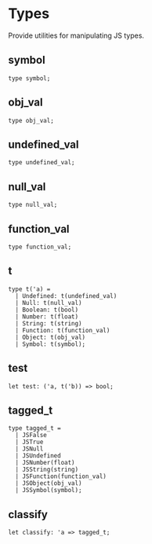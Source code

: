 
# Types

<ApiIntro>

Provide utilities for manipulating JS types.

</ApiIntro>

## symbol

```re sig
type symbol;
```

## obj_val

```re sig
type obj_val;
```

## undefined_val

```re sig
type undefined_val;
```

## null_val

```re sig
type null_val;
```

## function_val

```re sig
type function_val;
```

## t
```re sig
type t('a) =
  | Undefined: t(undefined_val)
  | Null: t(null_val)
  | Boolean: t(bool)
  | Number: t(float)
  | String: t(string)
  | Function: t(function_val)
  | Object: t(obj_val)
  | Symbol: t(symbol);
```

## test

```re sig
let test: ('a, t('b)) => bool;
```

## tagged_t

```re sig
type tagged_t =
  | JSFalse
  | JSTrue
  | JSNull
  | JSUndefined
  | JSNumber(float)
  | JSString(string)
  | JSFunction(function_val)
  | JSObject(obj_val)
  | JSSymbol(symbol);
```

## classify

```re sig
let classify: 'a => tagged_t;
```